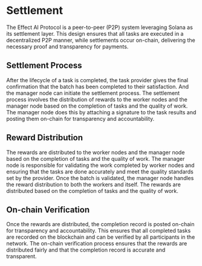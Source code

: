 # Settlement
The Effect AI Protocol is a peer-to-peer (P2P) system leveraging Solana as its settlement layer. This design ensures that all tasks are executed in a decentralized P2P manner, while settlements occur on-chain, delivering the necessary proof and transparency for payments.

## Settlement Process
After the lifecycle of a task is completed, the task provider gives the final confirmation that the batch has been completed to their satisfaction. And the manager node can initiate the settlement process. The settlement process involves the distribution of rewards to the worker nodes and the manager node based on the completion of tasks and the quality of work. The manager node does this by attaching a signature to the task results and posting them on-chain for transparency and accountability.

## Reward Distribution
The rewards are distributed to the worker nodes and the manager node based on the completion of tasks and the quality of work. The manager node is responsible for validating the work completed by worker nodes and ensuring that the tasks are done accurately and meet the quality standards set by the provider. Once the batch is validated, the manager node handles the reward distribution to both the workers and itself. The rewards are distributed based on the completion of tasks and the quality of work.

## On-chain Verification
Once the rewards are distributed, the completion record is posted on-chain for transparency and accountability. This ensures that all completed tasks are recorded on the blockchain and can be verified by all participants in the network. The on-chain verification process ensures that the rewards are distributed fairly and that the completion record is accurate and transparent.
